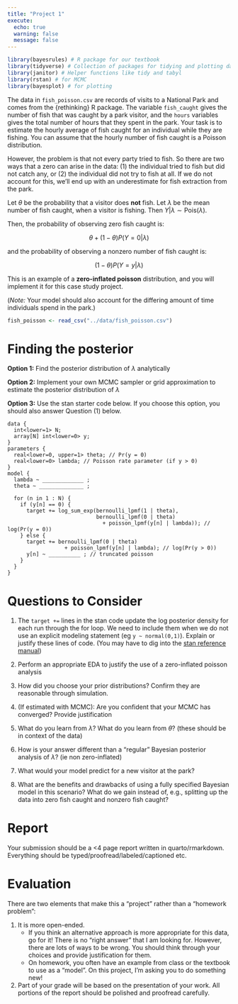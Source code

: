 ```yaml
---
title: "Project 1"
execute: 
  echo: true
  warning: false
  message: false
---
```


```r
library(bayesrules) # R package for our textbook
library(tidyverse) # Collection of packages for tidying and plotting data
library(janitor) # Helper functions like tidy and tabyl
library(rstan) # for MCMC
library(bayesplot) # for plotting
```

The data in `fish_poisson.csv` are records of visits to a National Park and comes from the {rethinking} R package. The variable `fish_caught` gives the number of fish that was caught by a park visitor, and the `hours` variables gives the total number of hours that they spent in the park. Your task is to estimate the hourly average of fish caught for an individual while they are fishing. You can assume that the hourly number of fish caught is a Poisson distribution. 

However, the problem is that not every party tried to fish. So there are two ways that a zero can arise in the data: (1) the individual tried to fish but did not catch any, or (2) the individual did not try to fish at all. If we do not account for this, we'll end up with an underestimate for fish extraction from the park. 

Let $\theta$ be the probability that a visitor does **not** fish. Let $\lambda$ be the mean number of fish caught, when a visitor is fishing. Then $Y|\lambda \sim \text{Pois}(\lambda)$. 

Then, the probability of observing zero fish caught is: 

$$\theta + (1-\theta) P(Y = 0 | \lambda)$$

and the probability of observing a nonzero number of fish caught is: 

$$(1-\theta) P(Y=y | \lambda)$$

This is an example of a **zero-inflated poisson** distribution, and you will implement it for this case study project. 

(*Note:* Your model should also account for the differing amount of time individuals spend in the park.) 

```r
fish_poisson <- read_csv("../data/fish_poisson.csv")
```



# Finding the posterior

**Option 1:** Find the posterior distribution of $\lambda$ analytically

**Option 2:** Implement your own MCMC sampler or grid approximation to estimate the posterior distribution of $\lambda$ 

**Option 3:** Use the stan starter code below. If you choose this option, you should also answer Question (1) below. 

```
data {
  int<lower=1> N;
  array[N] int<lower=0> y;
}
parameters {
  real<lower=0, upper=1> theta; // Pr(y = 0)
  real<lower=0> lambda; // Poisson rate parameter (if y > 0)
}
model {
  lambda ~ _____________ ;
  theta ~ ______________ ;

  for (n in 1 : N) {
    if (y[n] == 0) {
      target += log_sum_exp(bernoulli_lpmf(1 | theta),
                            bernoulli_lpmf(0 | theta)
                              + poisson_lpmf(y[n] | lambda)); // log(Pr(y = 0))
    } else {
      target += bernoulli_lpmf(0 | theta)
                  + poisson_lpmf(y[n] | lambda); // log(Pr(y > 0))
      y[n] ~ __________ ; // truncated poisson
    }
  }
}
```

# Questions to Consider

(1) The `target +=` lines in the stan code update the log posterior density for each run through the for loop. We need to include them when we do not use an explicit modeling statement (eg `y ~ normal(0,1)`). Explain or justify these lines of code. (You may have to dig into the [stan reference manual](https://mc-stan.org/docs/reference-manual/statements.html#increment-log-prob.section)) 

(2) Perform an appropriate EDA to justify the use of a zero-inflated poisson analysis

(3) How did you choose your prior distributions? Confirm they are reasonable through simulation.

(4) (If estimated with MCMC): Are you confident that your MCMC has converged? Provide justification

(5) What do you learn from $\lambda$? What do you learn from $\theta$? (these should be in context of the data)

(6) How is your answer different than a "regular" Bayesian posterior analysis of $\lambda$? (ie non zero-inflated)

(7) What would your model predict for a new visitor at the park? 

(8) What are the benefits and drawbacks of using a fully specified Bayesian model in this scenario? What do we gain instead of, e.g., splitting up the data into zero fish caught and nonzero fish caught? 

# Report

Your submission should be a <4 page report written in quarto/rmarkdown. Everything should be typed/proofread/labeled/captioned etc. 

# Evaluation

There are two elements that make this a "project" rather than a "homework problem": 

(1) It is more open-ended. 
    - If you think an alternative approach is more appropriate for this data, go for it!  There is no "right answer" that I am looking for. However, there are lots of ways to be wrong. You should think through your choices and provide justification for them. 
    - On homework, you often have an example from class or the textbook to use as a "model". On this project, I'm asking you to do something new! 

(2) Part of your grade will be based on the presentation of your work. All portions of the report should be polished and proofread carefully. 


